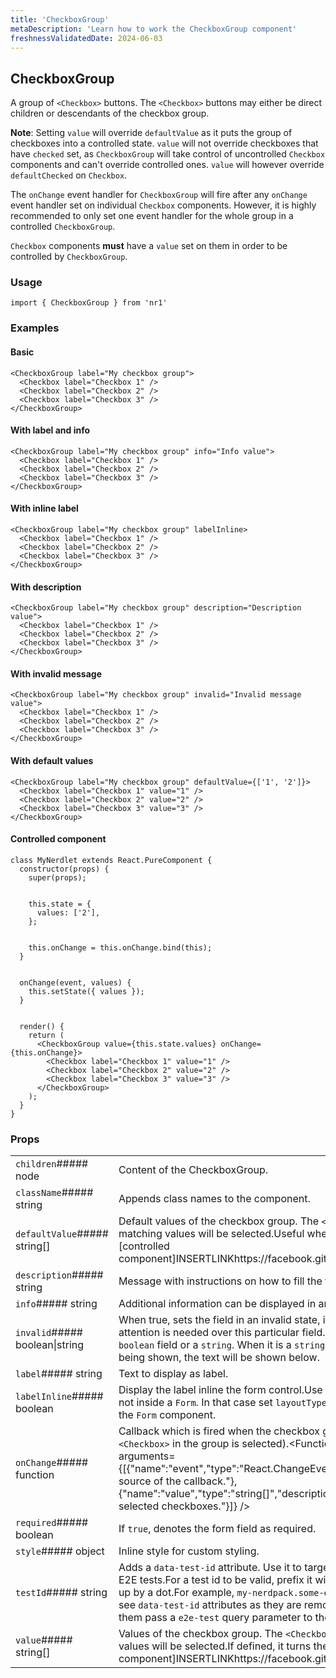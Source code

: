 ```yaml
---
title: 'CheckboxGroup'
metaDescription: 'Learn how to work the CheckboxGroup component'
freshnessValidatedDate: 2024-06-03
---
```

## CheckboxGroup

A group of `<Checkbox>` buttons. The `<Checkbox>` buttons may either be direct children or descendants of the checkbox group.

**Note**: Setting `value` will override `defaultValue` as it puts the group of checkboxes into a controlled state. `value` will not override checkboxes that have `checked` set, as `CheckboxGroup` will take control of uncontrolled `Checkbox` components and can't override controlled ones. `value` will however override `defaultChecked` on `Checkbox`.

The `onChange` event handler for `CheckboxGroup` will fire after any `onChange` event handler set on individual `Checkbox` components. However, it is highly recommended to only set one event handler for the whole group in a controlled `CheckboxGroup`.

`Checkbox` components **must** have a `value` set on them in order to be controlled by `CheckboxGroup`.

### Usage

```
import { CheckboxGroup } from 'nr1'
```



### Examples

#### Basic

```
<CheckboxGroup label="My checkbox group">
  <Checkbox label="Checkbox 1" />
  <Checkbox label="Checkbox 2" />
  <Checkbox label="Checkbox 3" />
</CheckboxGroup>
```



#### With label and info

```
<CheckboxGroup label="My checkbox group" info="Info value">
  <Checkbox label="Checkbox 1" />
  <Checkbox label="Checkbox 2" />
  <Checkbox label="Checkbox 3" />
</CheckboxGroup>
```



#### With inline label

```
<CheckboxGroup label="My checkbox group" labelInline>
  <Checkbox label="Checkbox 1" />
  <Checkbox label="Checkbox 2" />
  <Checkbox label="Checkbox 3" />
</CheckboxGroup>
```



#### With description

```
<CheckboxGroup label="My checkbox group" description="Description value">
  <Checkbox label="Checkbox 1" />
  <Checkbox label="Checkbox 2" />
  <Checkbox label="Checkbox 3" />
</CheckboxGroup>
```



#### With invalid message

```
<CheckboxGroup label="My checkbox group" invalid="Invalid message value">
  <Checkbox label="Checkbox 1" />
  <Checkbox label="Checkbox 2" />
  <Checkbox label="Checkbox 3" />
</CheckboxGroup>
```



#### With default values

```
<CheckboxGroup label="My checkbox group" defaultValue={['1', '2']}>
  <Checkbox label="Checkbox 1" value="1" />
  <Checkbox label="Checkbox 2" value="2" />
  <Checkbox label="Checkbox 3" value="3" />
</CheckboxGroup>
```



#### Controlled component

```
class MyNerdlet extends React.PureComponent {
  constructor(props) {
    super(props);


    this.state = {
      values: ['2'],
    };


    this.onChange = this.onChange.bind(this);
  }


  onChange(event, values) {
    this.setState({ values });
  }


  render() {
    return (
      <CheckboxGroup value={this.state.values} onChange={this.onChange}>
        <Checkbox label="Checkbox 1" value="1" />
        <Checkbox label="Checkbox 2" value="2" />
        <Checkbox label="Checkbox 3" value="3" />
      </CheckboxGroup>
    );
  }
}
```



### Props

|                                |                                                                                                                                                                                                                                                                                                                                                                             |
| ------------------------------ | --------------------------------------------------------------------------------------------------------------------------------------------------------------------------------------------------------------------------------------------------------------------------------------------------------------------------------------------------------------------------- |
| `children`##### node           | Content of the CheckboxGroup.                                                                                                                                                                                                                                                                                                                                               |
| `className`##### string        | Appends class names to the component.                                                                                                                                                                                                                                                                                                                                       |
| `defaultValue`##### string\[]  | Default values of the checkbox group. The `<Checkbox>` components with matching values will be selected.Useful when you don't want to use a \[controlled component]INSERTLINKhttps&#x3A;//facebook.github.io/react/docs/forms.html.                                                                                                                                         |
| `description`##### string      | Message with instructions on how to fill the form field.                                                                                                                                                                                                                                                                                                                    |
| `info`##### string             | Additional information can be displayed in an info tooltip next to the Label.                                                                                                                                                                                                                                                                                               |
| `invalid`##### boolean\|string | When true, sets the field in an invalid state, in order to notify the user attention is needed over this particular field. This property can be a `boolean` field or a `string`. When it is a `string`, as well as the invalid state being shown, the text will be shown below.                                                                                             |
| `label`##### string            | Text to display as label.                                                                                                                                                                                                                                                                                                                                                   |
| `labelInline`##### boolean     | Display the label inline the form control.Use only when the component is not inside a `Form`. In that case set `layoutType` to `Form.LAYOUT_TYPE.SPLIT` in the `Form` component.                                                                                                                                                                                            |
| `onChange`##### function       | Callback which is fired when the checkbox group value changes (a `<Checkbox>` in the group is selected).&lt;FunctionDefinition returnValue=&#x7B;\[]} arguments=&#x7B;\[&#x7B;"name":"event","type":"React.ChangeEvent","description":"Event source of the callback."},&#x7B;"name":"value","type":"string\[]","description":"The values of the selected checkboxes."}]} /> |
| `required`##### boolean        | If `true`, denotes the form field as required.                                                                                                                                                                                                                                                                                                                              |
| `style`##### object            | Inline style for custom styling.                                                                                                                                                                                                                                                                                                                                            |
| `testId`##### string           | Adds a `data-test-id` attribute. Use it to target the component in unit and E2E tests.For a test id to be valid, prefix it with your nerdpack id, followed up by a dot.For example, `my-nerdpack.some-element`.**Note:** You might not see `data-test-id` attributes as they are removed from the DOM, to debug them pass a `e2e-test` query parameter to the URL.          |
| `value`##### string\[]         | Values of the checkbox group. The `<Checkbox>` components with matching values will be selected.If defined, it turns the component into a \[controlled component]INSERTLINKhttps&#x3A;//facebook.github.io/react/docs/forms.html.                                                                                                                                           |